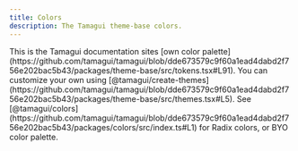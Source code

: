 ```yaml
---
title: Colors
description: The Tamagui theme-base colors.
---
```


<Notice>
  This is the Tamagui documentation sites [own color
  palette](https://github.com/tamagui/tamagui/blob/dde673579c9f60a1ead4dabd2f756e202bac5b43/packages/theme-base/src/tokens.tsx#L91).
  You can customize your own using
  [@tamagui/create-themes](https://github.com/tamagui/tamagui/blob/dde673579c9f60a1ead4dabd2f756e202bac5b43/packages/theme-base/src/themes.tsx#L5).
  See
  [@tamagui/colors](https://github.com/tamagui/tamagui/blob/dde673579c9f60a1ead4dabd2f756e202bac5b43/packages/colors/src/index.ts#L1)
  for Radix colors, or BYO color palette.
</Notice>

<ColorsDemo />
